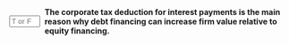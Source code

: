 ::: {.question-block}

<form onsubmit="event.preventDefault(); checkAnswerBox('module8_tf_q94','T')" style="display: flex; align-items: center; gap: 8px;">
  <input type="text" id="module8_tf_q94" name="module8_tf_q94" maxlength="1" placeholder="T or F" style="width: 55px;" data-correct-answer="T" /> 
  <label for="module8_tf_q94"><strong>The corporate tax deduction for interest payments is the main reason why debt financing can increase firm value relative to equity financing.</strong></label>
</form>

<div id="feedback-module8_tf_q94" class="feedback" data-status="" style="display:none;">
TRUE. Interest payments reduce taxable income, creating a tax shield that increases the after-tax value of the firm compared to an all-equity structure.
</div>

:::
